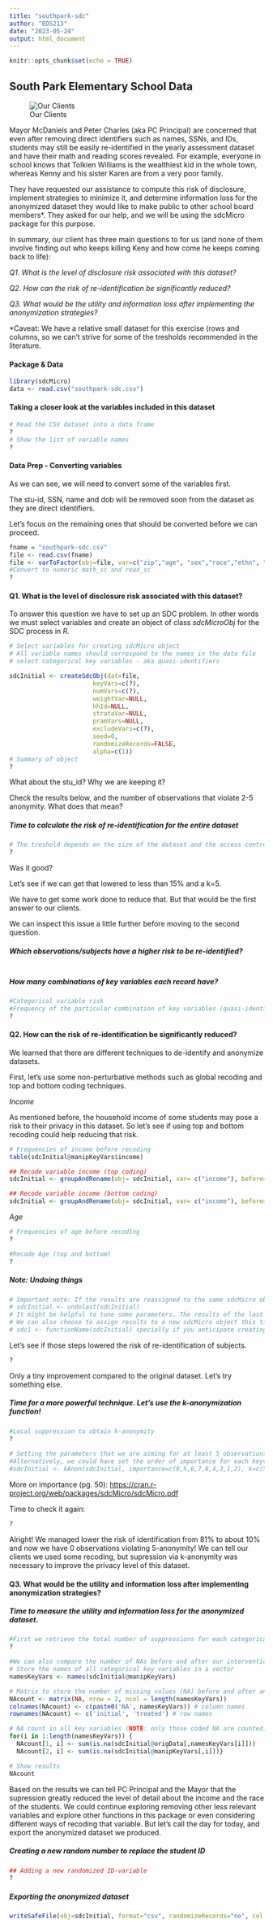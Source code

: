 ```yaml
---
title: "southpark-sdc"
author: "EDS213"
date: "2023-05-24"
output: html_document
---
```


```r
knitr::opts_chunk$set(echo = TRUE)
```

## South Park Elementary School Data

![Our Clients](images/southpark.png)

Mayor McDaniels and Peter Charles (aka PC Principal) are concerned that even after removing direct identifiers such as names, SSNs, and IDs, students may still be easily re-identified in the yearly assessment dataset and have their math and reading scores revealed. For example, everyone in school knows that Tolkien Williams is the wealthiest kid in the whole town, whereas Kenny and his sister Karen are from a very poor family.

They have requested our assistance to compute this risk of disclosure, implement strategies to minimize it, and determine information loss for the anonymized dataset they would like to make public to other school board members\*. They asked for our help, and we will be using the sdcMicro package for this purpose.

In summary, our client has three main questions to for us (and none of them involve finding out who keeps killing Keny and how come he keeps coming back to life):

*Q1. What is the level of disclosure risk associated with this dataset?*

*Q2. How can the risk of re-identification be significantly reduced?*

*Q3. What would be the utility and information loss after implementing the anonymization strategies?*

\*Caveat: We have a relative small dataset for this exercise (rows and columns, so we can't strive for some of the tresholds recommended in the literature.

#### Package & Data

```r
library(sdcMicro)
data <- read.csv("southpark-sdc.csv")
```

#### Taking a closer look at the variables included in this dataset

```r
# Read the CSV dataset into a data frame
?
# Show the list of variable names
?
```

#### Data Prep - Converting variables

As we can see, we will need to convert some of the variables first.

The stu-id, SSN, name and dob will be removed soon from the dataset as they are direct identifiers.

Let's focus on the remaining ones that should be converted before we can proceed.

```r
fname = "southpark-sdc.csv"
file <- read.csv(fname)
file <- varToFactor(obj=file, var=c("zip","age", "sex","race","ethn", "snap", "income", "learn_dis","phys_dis"))
#Convert to numeric math_sc and read_sc
?
```

#### Q1. What is the level of disclosure risk associated with this dataset?

To answer this question we have to set up an SDC problem. In other words we must select variables and create an object of class *sdcMicroObj* for the SDC process in *R.*

```r
# Select variables for creating sdcMicro object
# All variable names should correspond to the names in the data file
# select categorical key variables - aka quasi-identifiers

sdcInitial <- createSdcObj(dat=file,
                       keyVars=c(?),
                       numVars=c(?),
                       weightVar=NULL,
                       hhId=NULL,
                       strataVar=NULL,
                       pramVars=NULL,
                       excludeVars=c(?),
                       seed=0,
                       randomizeRecords=FALSE,
                       alpha=c(1))
# Summary of object
?
```

What about the stu_id? Why we are keeping it?

Check the results below, and the number of observations that violate 2-5 anonymity. What does that mean?

##### Time to calculate the risk of re-identification for the entire dataset

```r
# The treshold depends on the size of the dataset and the access control (conservative number for large surveys are 0.04)
?
```

Was it good?

Let's see if we can get that lowered to less than 15% and a k=5.

We have to get some work done to reduce that. But that would be the first answer to our clients.

We can inspect this issue a little further before moving to the second question.

##### Which observations/subjects have a higher risk to be re-identified?

```r

```

##### How many combinations of key variables each record have?

```r
#Categorical variable risk
#Frequency of the particular combination of key variables (quasi-identifiers) for each record in the sample
?
```

#### Q2. How can the risk of re-identification be significantly reduced?

We learned that there are different techniques to de-identify and anonymize datasets.

First, let's use some non-perturbative methods such as global recoding and top and bottom coding techniques.

*Income*

As mentioned before, the household income of some students may pose a risk to their privacy in this dataset. So let's see if using top and bottom recoding could help reducing that risk.

```r
# Frequencies of income before recoding
table(sdcInitial@manipKeyVars$income)
```

```r
## Recode variable income (top coding)
sdcInitial <- groupAndRename(obj= sdcInitial, var= c("income"), before=c("200,000-249,999","500,000+"), after=c("200,000+"))

## Recode variable income (bottom coding)
sdcInitial <- groupAndRename(obj= sdcInitial, var= c("income"), before=c("10,000-24,999","75,000-99,999"), after=c("10,000-99,999"))
```

*Age*

```r
# Frequencies of age before recoding
?
```

```r
#Recode Age (top and bottom)
?
```

##### **Note: Undoing things**

```r
# Important note: If the results are reassigned to the same sdcMicro object, it is possible to undo the last step in the SDC process. Using:
# sdcInitial <- undolast(sdcInitial)
# It might be helpful to tune some parameters. The results of the last step, however, will be lost after undoing that step. 
# We can also choose to assign results to a new sdcMicro object this time, using:
# sdc1 <- functionName(sdcInitial) specially if you anticipate creating multiple sdc problems to test out.Otherwise, you can delete the object and re-run the code when needed
```

Let's see if those steps lowered the risk of re-identification of subjects.

```r
?
```

Only a tiny improvement compared to the original dataset. Let's try something else.

##### Time for a more powerful technique. Let's use the k-anonymization function!

```r
#Local suppression to obtain k-anonymity
?
  
# Setting the parameters that we are aiming for at least 5 observations sharing the same attributes in the dataset.
#Alternatively, we could have set the order of importance for each keyvariables
#sdcInitial <- kAnon(sdcInitial, importance=c(9,5,6,7,8,4,3,1,2), k=c(5))
```

More on importance (pg. 50): <https://cran.r-project.org/web/packages/sdcMicro/sdcMicro.pdf>

Time to check it again:

```r
?
```

Alright! We managed lower the risk of identification from 81% to about 10% and now we have 0 observations violating 5-anonymity! We can tell our clients we used some recoding, but supression via k-anonymity was necessary to improve the privacy level of this dataset.

#### Q3. What would be the utility and information loss after implementing anonymization strategies?

##### Time to measure the utility and information loss for the anonymized dataset.

```r
#First we retrieve the total number of suppressions for each categorical key variable
?
```

```r
#We can also compare the number of NAs before and after our interventions
# Store the names of all categorical key variables in a vector
namesKeyVars <- names(sdcInitial@manipKeyVars)

# Matrix to store the number of missing values (NA) before and after anonymization
NAcount <- matrix(NA, nrow = 2, ncol = length(namesKeyVars))
colnames(NAcount) <- c(paste0('NA', namesKeyVars)) # column names
rownames(NAcount) <- c('initial', 'treated') # row names

# NA count in all key variables (NOTE: only those coded NA are counted)
for(i in 1:length(namesKeyVars)) {
  NAcount[1, i] <- sum(is.na(sdcInitial@origData[,namesKeyVars[i]]))
  NAcount[2, i] <- sum(is.na(sdcInitial@manipKeyVars[,i]))}

# Show results
NAcount
```

Based on the results we can tell PC Principal and the Mayor that the supression greatly reduced the level of detail about the income and the race of the students. We could continue exploring removing other less relevant variables and explore other functions in this package or even considering different ways of recoding that variable. But let's call the day for today, and export the anonymized dataset we produced.

##### Creating a new random number to replace the student ID

```r
## Adding a new randomized ID-variable
?
```

##### Exporting the anonymized dataset

```r
writeSafeFile(obj=sdcInitial, format="csv", randomizeRecords="no", col.names=TRUE, sep=",", dec=".", fileOut="southpark-anon.csv")
```
